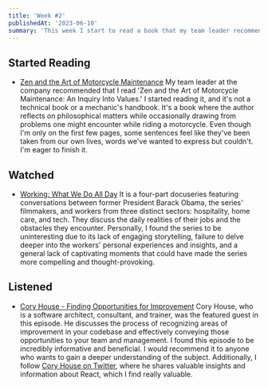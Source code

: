 ```yaml
---
title: 'Week #2'
publishedAt: '2023-06-10'
summary: 'This week I start to read a book that my team leader recommended to me, and I watched a documentary series on Netflix. I also listened to a podcast episode that I found to be very informative and beneficial.'
---
```


## Started Reading

-   [Zen and the Art of Motorcycle Maintenance](https://www.goodreads.com/book/show/629.Zen_and_the_Art_of_Motorcycle_Maintenance)
    My team leader at the company recommended that I read 'Zen and the Art of Motorcycle Maintenance: An Inquiry Into Values.' I started reading it, and it's not a technical book or a mechanic's handbook. It's a book where the author reflects on philosophical matters while occasionally drawing from problems one might encounter while riding a motorcycle. Even though I'm only on the first few pages, some sentences feel like they've been taken from our own lives, words we've wanted to express but couldn't. I'm eager to finish it.

## Watched

-   [Working: What We Do All Day](https://www.netflix.com/title/811305765)
    It is a four-part docuseries featuring conversations between former President Barack Obama, the series' filmmakers, and workers from three distinct sectors: hospitality, home care, and tech. They discuss the daily realities of their jobs and the obstacles they encounter. Personally, I found the series to be uninteresting due to its lack of engaging storytelling, failure to delve deeper into the workers' personal experiences and insights, and a general lack of captivating moments that could have made the series more compelling and thought-provoking.

## Listened

-   [Cory House - Finding Opportunities for Improvement](https://maintainable.fm/episodes/cory-house-finding-opportunities-for-improvement)
    Cory House, who is a software architect, consultant, and trainer, was the featured guest in this episode. He discusses the process of recognizing areas of improvement in your codebase and effectively conveying those opportunities to your team and management. I found this episode to be incredibly informative and beneficial. I would recommend it to anyone who wants to gain a deeper understanding of the subject. Additionally, I follow [Cory House on Twitter](https://twitter.com/housecor), where he shares valuable insights and information about React, which I find really valuable.
